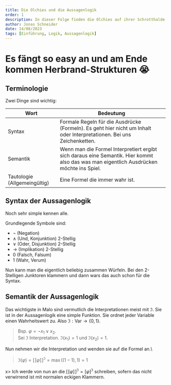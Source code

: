 ```yaml
---
title: Die Olchies und die Aussagenlogik
order: 1
description: In dieser Folge finden die Olchies auf ihrer Schrotthalde eine sehr alte Form der Logik. Sie ist schwach und nicht allzu kompliziert aber sie reicht aus, um die Olchies zu verwirren.
author: Jonas Schneider
date: 14/08/2023
tags: [Einführung, Logik, Aussagenlogik]
---
```


# Es fängt so easy an und am Ende kommen Herbrand-Strukturen 😭

## Terminologie

Zwei Dinge sind wichtig:

| Wort                         | Bedeutung                                                                                                                               |
| ---------------------------- | --------------------------------------------------------------------------------------------------------------------------------------- |
| Syntax                       | Formale Regeln für die Ausdrücke (Formeln). Es geht hier nicht um Inhalt oder Interpretationen. Bei uns Zeichenketten.                  |
| Semantik                     | Wenn man die Formel Interpretiert ergibt sich daraus eine Semantik. Hier kommt also das was man eigentlich Ausdrücken möchte ins Spiel. |
| Tautologie (Allgemeingültig) | Eine Formel die immer wahr ist.                                                                                                         |

## Syntax der Aussagenlogik

Noch sehr simple kennen alle.

Grundlegende Symbole sind:

- $\neg$ (Negation)
- $\land$ (Und, Konjunktion) 2-Stellig
- $\lor$ (Oder, Disjunktion) 2-Stellig
- $\to$ (Implikation) 2-Stellig
- $0$ (Falsch, Falsum)
- $1$ (Wahr, Verum)

Nun kann man die eigentlich beliebig zusammen Würfeln. Bei den 2-Stelligen Junktoren klammern und dann wars das auch schon für die Syntax.

## Semantik der Aussagenlogik

Das wichtigste in Malo sind vermutlich die Interpretationen meist mit $\mathfrak{I}$.
Sie ist in der Aussagenlogik eine simple Funktion. Sie ordnet jeder Variable einen Wahrheitswert zu.
Also $\mathfrak{I}: \text{Var} \to \{0,1\}$.

> Bsp. $\varphi = \lnot x_1 \lor x_2$.\
>  Sei $\mathfrak{I}$ Interpretation. $\mathfrak{I}(x_1) = 1$ und $\mathfrak{I}(x_2) = 1$.

Nun nehmen wir die Interpretation und wenden sie auf die Formel an.\

> $\mathfrak{I}(\varphi) = [\![ \varphi ]\!]^\mathfrak{I} = \max ((1-1), 1) = 1$

x> Ich werde von nun an die $[\![ \varphi ]\!]^\mathfrak{I} = [ \varphi]^\mathfrak{I}$ schreiben, sofern das nicht verwirrend ist mit normalen eckigen Klammern.

